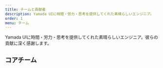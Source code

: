```yaml
---
title: チームと貢献者
description: Yamada UIに時間・労力・思考を提供してくれた素晴らしいエンジニア。
order: 1
menu: チーム
---
```


Yamada UIに時間・労力・思考を提供してくれた素晴らしいエンジニア。彼らの貢献に深く感謝します。

## コアチーム

<MemberContainer>
  <Member
    name='Hirotomo Yamada'
    src='https://avatars.githubusercontent.com/u/84060430?v=4'
    github='https://github.com/hirotomoyamada'
    twitter='https://twitter.com/hirotomoyamada'
    description='Yamada UIの開発者。デザイナー・デザインシステムおよびUIエンジニア。'
  />
</MemberContainer>
